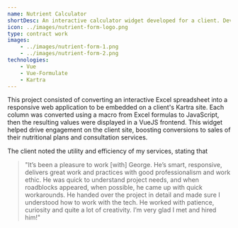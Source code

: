 ```yaml
---
name: Nutrient Calculator
shortDesc: An interactive calculator widget developed for a client. Developed as a protected-access tool to drive conversions to a paid membership.
icon: ../images/nutrient-form-logo.png
type: contract work
images: 
    - ../images/nutrient-form-1.png
    - ../images/nutrient-form-2.png
technologies:
    - Vue
    - Vue-Formulate
    - Kartra
---
```


This project consisted of converting an interactive Excel spreadsheet into a responsive web application to be embedded on a client's Kartra site. Each column was converted using a macro from Excel formulas to JavaScript, then the resulting values were displayed in a VueJS frontend. This widget helped drive engagement on the client site, boosting conversions to sales of their nutritional plans and consultation services.

The client noted the utility and efficiency of my services, stating that
>"It’s been a pleasure to work [with] George. He’s smart, responsive, delivers great work and practices with good professionalism and work ethic. He was quick to understand project needs, and when roadblocks appeared, when possible, he came up with quick workarounds. He handed over the project in detail and made sure I understood how to work with the tech. He worked with patience, curiosity and quite a lot of creativity. I’m very glad I met and hired him!"
